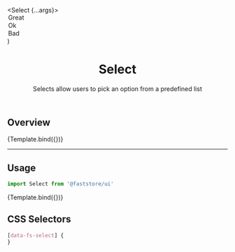 

<Meta title="Atoms/Select" component={Select} />

  <Select {...args}>
    <option value="great">Great</option>
    <option value="ok">Ok</option>
    <option value="bad">Bad</option>
  </Select>
)

<header>

# Select

Selects allow users to pick an option from a predefined list

</header>

## Overview

<Canvas>
  <Story
    name="overview-select"
    args={{
      id: 'overview-select',
    }}
  >
    {Template.bind({})}
  </Story>
</Canvas>

---

## Usage

```jsx
import Select from '@faststore/ui'
```

<Canvas>
  <Story
    name="default"
    args={{
      id: 'select-default',
    }}
  >
    {Template.bind({})}
  </Story>
</Canvas>

<ArgsTable story="default" />

## CSS Selectors

```css
[data-fs-select] {
}
```
